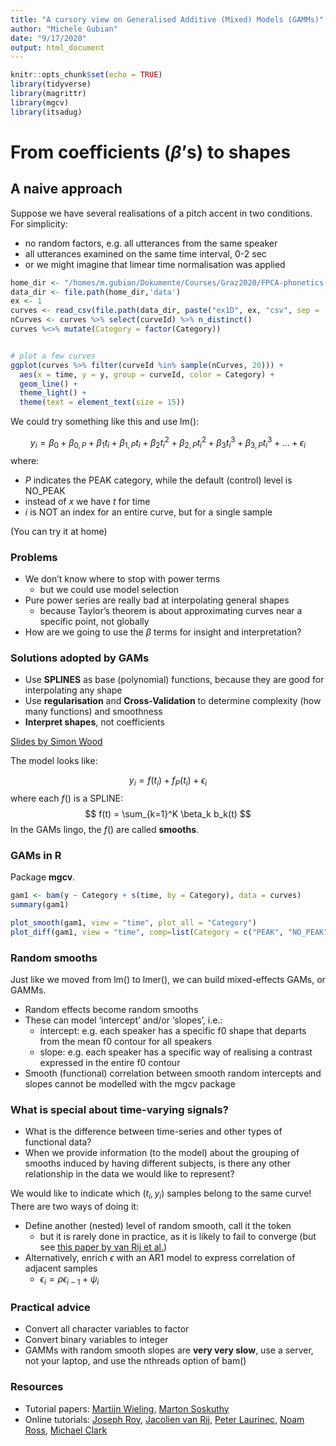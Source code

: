 ```yaml
---
title: "A cursory view on Generalised Additive (Mixed) Models (GAMMs)"
author: "Michele Gubian"
date: "9/17/2020"
output: html_document
---
```



```r
knitr::opts_chunk$set(echo = TRUE)
library(tidyverse)
library(magrittr)
library(mgcv)
library(itsadug)

```

# From coefficients ($\beta$'s) to shapes

## A naive approach

Suppose we have several realisations of a pitch accent in two conditions.
For simplicity:

* no random factors, e.g. all utterances from the same speaker
* all utterances examined on the same time interval, 0-2 sec
* or we might imagine that limear time normalisation was applied


```r
home_dir <- "/homes/m.gubian/Dokumente/Courses/Graz2020/FPCA-phonetics-workshop"
data_dir <- file.path(home_dir,'data')
ex <- 1 
curves <- read_csv(file.path(data_dir, paste("ex1D", ex, "csv", sep = '.')))
nCurves <- curves %>% select(curveId) %>% n_distinct()
curves %<>% mutate(Category = factor(Category))


# plot a few curves
ggplot(curves %>% filter(curveId %in% sample(nCurves, 20))) +
  aes(x = time, y = y, group = curveId, color = Category) +
  geom_line() +
  theme_light() +
  theme(text = element_text(size = 15))

```
We could try something like this and use lm():

$$
y_i = \beta_0 + \beta_{0, P} + \beta_1 t_i + \beta_{1, P} t_i +   \beta_2 t_i^2 + \beta_{2, P} t_i^2 + 
\beta_3 t_i^3 + \beta_{3, P} t_i^3 + ... + \epsilon_i 
$$
where:

* $P$ indicates the PEAK category, while the default (control) level is NO_PEAK
* instead of $x$ we have $t$ for time
* $i$ is NOT an index for an entire curve, but for a single sample

(You can try it at home)

### Problems

* We don't know where to stop with power terms
  - but we could use model selection 
* Pure power series are really bad at interpolating general shapes
  - because Taylor's theorem is about approximating curves near a specific point, not globally
* How are we going to use the $\beta$ terms for insight and interpretation?

### Solutions adopted by GAMs

* Use **SPLINES** as base (polynomial) functions, because they are good for interpolating any shape
* Use **regularisation** and **Cross-Validation** to determine complexity (how many functions) and smoothness 
* **Interpret shapes**, not coefficients

[Slides by Simon Wood](https://www.maths.ed.ac.uk/~swood34/talks/Beijing15.pdf)

The model looks like:

$$
y_i = f(t_i) + f_P(t_i) + \epsilon_i 
$$
where each $f()$ is a SPLINE:
$$
f(t) = \sum_{k=1}^K \beta_k b_k(t)
$$
In the GAMs lingo, the $f()$ are called **smooths**.

### GAMs in R

Package **mgcv**.

```r
gam1 <- bam(y ~ Category + s(time, by = Category), data = curves)
summary(gam1)

plot_smooth(gam1, view = "time", plot_all = "Category")
plot_diff(gam1, view = "time", comp=list(Category = c("PEAK", "NO_PEAK")))
```

### Random smooths

Just like we moved from lm() to lmer(), we can build mixed-effects GAMs, or GAMMs.

* Random effects become random smooths
* These can model 'intercept' and/or 'slopes', i.e.:
  - intercept: e.g. each speaker has a specific f0 shape that departs from the mean f0 contour for all speakers
  - slope: e.g. each speaker has a specific way of realising a contrast expressed in the entire f0 contour
* Smooth (functional) correlation between smooth random intercepts and slopes cannot be modelled with the mgcv package


### What is special about time-varying signals?

* What is the difference between time-series and other types of functional data?
* When we provide information (to the model) about the grouping of smooths induced by having different subjects, is there any other relationship in the data we would like to represent?

We would like to indicate which $(t_i, y_i)$ samples belong to the same curve! There are two ways of doing it:

* Define another (nested) level of random smooth, call it the token
  - but it is rarely done in practice, as it is likely to fail to converge (but see [this paper by van Rij et al.](https://journals.sagepub.com/doi/pdf/10.1177/2331216519832483))
* Alternatively, enrich $\epsilon$ with an AR1 model to express correlation of adjacent samples
  - $\epsilon_i = \rho \epsilon_{i-1} + \psi_i$

### Practical advice

* Convert all character variables to factor
* Convert binary variables to integer
* GAMMs with random smooth slopes are **very very slow**, use a server, not your
  laptop, and use the nthreads option of bam()

  
  

### Resources

* Tutorial papers: [Martijn Wieling](http://martijnwieling.nl/files/GAM-tutorial-Wieling.pdf), [Marton Soskuthy](http://eprints.whiterose.ac.uk/113858/2/1703_05339v1.pdf)
* Online tutorials: [Joseph Roy](https://jroy042.github.io/nonlinear/), [Jacolien van Rij](http://jacolienvanrij.com/Tutorials/GAMM.html), [Peter Laurinec](https://petolau.github.io/Analyzing-double-seasonal-time-series-with-GAM-in-R/), [Noam Ross](https://noamross.github.io/gams-in-r-course/), [Michael Clark](https://m-clark.github.io/generalized-additive-models/)
